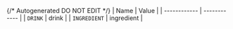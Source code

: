 {/* Autogenerated DO NOT EDIT  */}
| Name         | Value        |
| ------------ | ------------ |
| `DRINK`      | drink        |
| `INGREDIENT` | ingredient   |